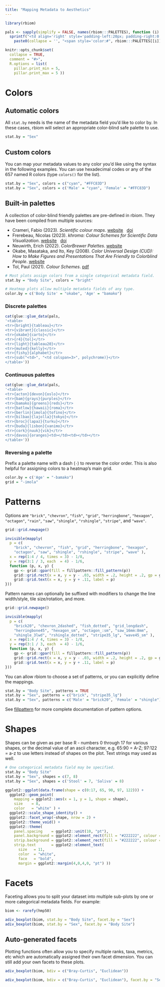 ```yaml
---
title: "Mapping Metadata to Aesthetics"
---
```


```r
library(rbiom)

pals <- sapply(simplify = FALSE, names(rbiom:::PALETTES), function (i) {
  sprintf("<td align='right' style='padding-left:20px; padding-right:0'>%s</td><td>%s</td>", i, 
    paste0(collapse = '', "<span style='color:#", rbiom:::PALETTES[[i]], "'>&#9608;</span>") )})

knitr::opts_chunk$set(
  collapse = TRUE,
  comment = "#>",
  R.options = list(
    pillar.print_min = 5,
    pillar.print_max = 5 ))
```



# Colors


## Automatic colors

All `stat.by` needs is the name of the metadata field you'd like to color by.
In these cases, rbiom will select an appropriate color-blind safe palette to use.

``` r
stat.by = "Sex"
```



## Custom colors

You can map your metadata values to any color you'd like using the syntax 
in the following examples. You can use hexadecimal codes or any of the 657 
named R colors (type `colors()` for the list).

``` r
stat.by = "Sex", colors = c("cyan", "#FFC83D")
stat.by = "Sex", colors = c('Male' = "cyan", 'Female' = "#FFC83D")
```


## Built-in palettes

A collection of color-blind friendly palettes are pre-defined in rbiom. They have been compiled from multiple sources:

* Crameri, Fabio (2023). *Scientific colour maps*. [website](https://www.fabiocrameri.ch/colourmaps/) &nbsp; [doi](https://doi.org/10.5281/zenodo.8409685)
* Frerebeau, Nicolas (2023). *khroma: Colour Schemes for Scientific Data Visualization*. [website](https://packages.tesselle.org/khroma/) &nbsp; [doi](https://doi.org/10.5281/zenodo.1472077)
* Neuwirth, Erich (2022). *ColorBrewer Palettes*. [website](http://colorbrewer2.org)
* Okabe, Masataka, and Ito, Key (2008). *Color Universal Design (CUD): How to Make Figures and Presentations That Are Friendly to Colorblind People*. [website](https://jfly.uni-koeln.de/color/)
* Tol, Paul (2021). *Colour Schemes*. [pdf](https://personal.sron.nl/~pault/data/colourschemes.pdf)


``` r
# Most plots assign colors from a single categorical metadata field.
stat.by = "Body Site", colors = "bright"

# Heatmap plots allow multiple metadata fields of any type.
color.by = c('Body Site' = "okabe", 'Age' = "bamako")
```

### Discrete palettes

```r
cat(glue::glue_data(pals,
'<table>
<tr>{bright}{tableau}</tr>
<tr>{vibrant}{classic}</tr>
<tr>{okabe}{carto}</tr>
<tr>{r4}{tol}</tr>
<tr>{light}{tableau20}</tr>
<tr>{muted}{kelly}</tr>
<tr>{fishy}{alphabet}</tr>
<tr>{sub("<td>", "<td colspan=3>", polychrome)}</tr>
</table>'))
```


### Continuous palettes

```r
cat(glue::glue_data(pals,
'<table>
<tr>{acton}{devon}{oslo}</tr>
<tr>{bam}{grays}{purples}</tr>
<tr>{bamako}{greens}{reds}</tr>
<tr>{batlow}{hawaii}{roma}</tr>
<tr>{berlin}{imola}{tofino}</tr>
<tr>{bilbao}{lajolla}{tokyo}</tr>
<tr>{broc}{lapaz}{turku}</tr>
<tr>{buda}{lisbon}{vanimo}</tr>
<tr>{cork}{nuuk}{vik}</tr>
<tr>{davos}{oranges}<td></td><td></td></tr>
</table>'))
```


### Reversing a palette

Prefix a palette name with a dash (`-`) to reverse the color order.
This is also helpful for assigning colors to a heatmap's main grid.
``` r
color.by = c('Age' = "-bamako")
grid = "-imola"
```






# Patterns

Options are `"brick"`, `"chevron"`, `"fish"`, `"grid"`, `"herringbone"`,
`"hexagon"`, `"octagon"`, `"rain"`, `"saw"`, `"shingle"`, `"rshingle"`,
`"stripe"`, and `"wave"`.

```r

grid::grid.newpage()

invisible(mapply(
  p = c(
    "brick", "chevron", "fish", "grid", "herringbone", "hexagon", 
    "octagon", "saw", "shingle", "rshingle", "stripe", "wave" ), 
  x = rep(1:4 / 4, times = 3) - 1/8, 
  y = rep(3:1 / 3, each  = 4) - 1/6, 
  function (p, x, y) {
    gp <- grid::gpar(fill = fillpattern::fill_pattern(p))
    grid::grid.rect(x = x, y = y - .03, width = .2, height = .2, gp = gp)
    grid::grid.text(x = x, y = y + .11, label = p)
}))

```


Pattern names can optionally be suffixed with modifiers to change the line 
width/style, tile size/rotation, and more.

```r

grid::grid.newpage()

invisible(mapply(
  p = c(
    "brick20", "chevron_2dashed", "fish_dotted", "grid_longdash", 
    "herringbone45", "hexagon_sm", "octagon_:sm", "saw_16mm:8mm", 
    "shingle_3lwd", "rshingle_dotted", "stripe35_lg", "wave45_sm" ), 
  x = rep(1:4 / 4, times = 3) - 1/8, 
  y = rep(3:1 / 3, each  = 4) - 1/6, 
  function (p, x, y) {
    gp <- grid::gpar(fill = fillpattern::fill_pattern(p))
    grid::grid.rect(x = x, y = y - .03, width = .2, height = .2, gp = gp)
    grid::grid.text(x = x, y = y + .11, label = p)
}))

```


You can allow rbiom to choose a set of patterns, or you can explicitly define
the mappings.

``` r
stat.by = "Body Site", patterns = TRUE
stat.by = "Sex", patterns = c("brick", "stripe35_lg")
stat.by = "Sex", patterns = c('Male' = "brick20", 'Female' = "shingle")
```

See [fillpattern](https://cmmr.github.io/fillpattern/reference/fill_pattern.html#pattern-names) 
for more complete documentation of pattern options.




# Shapes

Shapes can be given as per base R - numbers 0 through 17 for various shapes,
or the decimal value of an ascii character, e.g. 65:90 = A-Z; 97:122 = a-z to use 
letters instead of shapes on the plot. Text strings may used as well.


``` r
# One categorical metadata field may be specified.
stat.by = "Body Site"
stat.by = "Sex", shapes = c(7, 8)
stat.by = "Sex", shapes = c('Stool' = 7, 'Saliva' = 8)
```


```r
ggplot2::ggplot(data.frame(shape = c(0:17, 65, 90, 97, 122))) + 
  ggplot2::geom_point(
    mapping = ggplot2::aes(x = 1, y = 1, shape = shape),
    size    = 8,
    color   = "white" ) + 
  ggplot2::scale_shape_identity() +
  ggplot2::facet_wrap(~shape, nrow = 2) +
  ggplot2::theme_void() +
  ggplot2::theme(
    panel.spacing    = ggplot2::unit(10, "pt"),
    panel.background = ggplot2::element_rect(fill = "#222222", colour = NA),
    strip.background = ggplot2::element_rect(fill = "#222222", colour = NA),
    strip.text       = ggplot2::element_text(
      size   = 11, 
      color  = "white",
      face   = "bold",
      margin = ggplot2::margin(4,0,4,0, "pt") ))
```



# Facets

Faceting allows you to split your dataset into multiple sub-plots by one or 
more categorical metadata fields. For example:

```r
biom <- rarefy(hmp50)

adiv_boxplot(biom, stat.by = "Body Site", facet.by = "Sex")
adiv_boxplot(biom, stat.by = "Sex", facet.by = "Body Site")
```

## Auto-generated facets

Plotting functions often allow you to specify multiple ranks, taxa, metrics, 
etc which are automatically assigned their own facet dimension. You can still
add your own facets to these plots.

```r
adiv_boxplot(biom, bdiv = c("Bray-Curtis", "Euclidean"))
```

```r
adiv_boxplot(biom, bdiv = c("Bray-Curtis", "Euclidean"), facet.by = "Sex")
```

